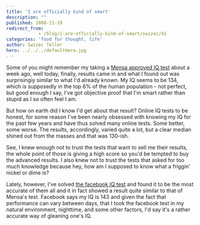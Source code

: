 ```yaml
---
title: 'I are officially kind of smart'
description: ""
published: 2008-11-19
redirect_from: 
            - /blog/i-are-officially-kind-of-smart/swizec/41
categories: 'food for thought, life'
author: Swizec Teller
hero: ../../../defaultHero.jpg
---
```

Some of you might remember my taking a [Mensa approved IQ test](http://swizec.com/blog/took-iq-test-found-problem/2/388) about a week ago, well today, finally, results came in and what I found out was surprisingiy similar to what I'd already known. My IQ seems to be 134, which is supposedly in the top 6% of the human population - not perfect, but good enough I say, I've got objective proof that I'm smart rather than stupid as I so often feel I am.

But how on earth did I know I'd get about that result? Online IQ tests to be honest, for some reason I've been nearly obsessed with knowing my IQ for the past few years and have thus solved many online tests. Some better, some worse. The results, accordingly, varied quite a lot, but a clear median shined out from the masses and that was 130-ish.

See, I knew enough not to trust the tests that want to sell me their results, the whole point of those is giving a high score so you'd be tempted to buy the advanced results. I also knew not to trust the tests that asked for too much knowledge because hey, how am I supposed to know what a friggin' nickel or dime is?

Lately, however, I've solved [the facebook IQ test](http://apps.facebook.com/advancediqtest/) and found it to be the most accurate of them all and it in fact showed a result quite similar to that of Mensa's test. Facebook says my IQ is 143 and given the fact that performance can vary between days, that I took the facebook test in my natural environment, nighttime, and some other factors, I'd say it's a rather accurate way of gleaning one's IQ.
